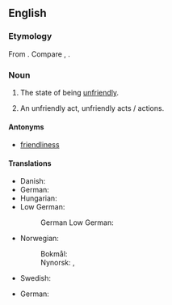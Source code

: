 ==English==

===Etymology===
From {{af|en|unfriendly|-ness}}. Compare {{cog|nl|onvriendelijkheid}}, {{cog|de|Unfreundlichkeit}}.

===Noun===
{{en-noun|~|es}}

# {{lb|en|uncountable}} The state of being [[unfriendly]].
# {{lb|en|countable}} An unfriendly act, unfriendly acts / actions.

====Antonyms====

* [[friendliness]]

====Translations====
{{trans-top|the quality of being unfriendly}}
* Danish: {{t|da|uvenlighed|c}}
* German: {{t|de|Unfreundlichkeit|f}}
* Hungarian: {{t+|hu|barátságtalanság}}
* Low German:
*: German Low German: {{t|nds-de|Unfründlichkeit|f}}
{{trans-mid}}
* Norwegian:
*: Bokmål: {{t|nb|uvennlighet|m|f}}
*: Nynorsk: {{t|nn|uvenlegheit|f}}, {{t|nn|uvennlegheit|f}}
* Swedish: {{t|sv|ovänlighet|c}}
{{trans-bottom}}

{{trans-top|an unfriendly act, unfriendly acts / actions}}
* German: {{t|de|Unfreundlichkeiten|f|p}}
{{trans-mid}}
{{trans-bottom}}